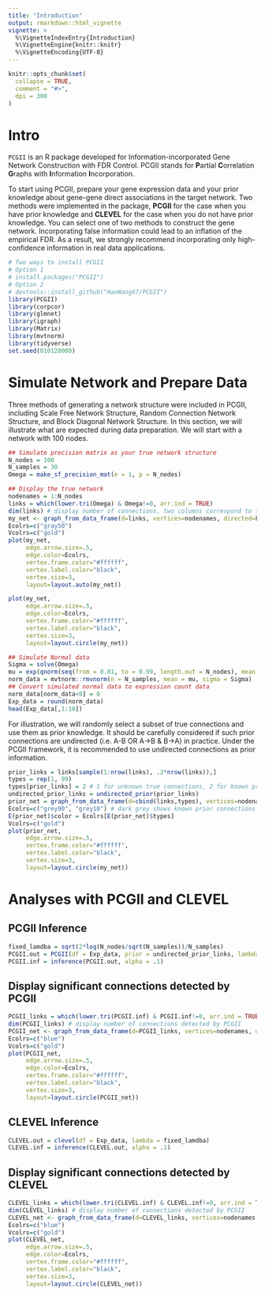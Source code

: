 ```yaml
---
title: "Introduction"
output: rmarkdown::html_vignette
vignette: >
  %\VignetteIndexEntry{Introduction}
  %\VignetteEngine{knitr::knitr}
  %\VignetteEncoding{UTF-8}
---
```


```r
knitr::opts_chunk$set(
  collapse = TRUE,
  comment = "#>",
  dpi = 300
)
```

# Intro 

`PCGII` is an R package developed for Information-incorporated Gene Network Construction with FDR Control. PCGII stands for **P**artial **C**orrelation **G**raphs with **I**nformation **I**ncorporation.

To start using PCGII, prepare your gene expression data and your prior knowledge about gene-gene direct associations in the target network. Two methods were implemented in the package, **PCGII** for the case when you have prior knowledge and **CLEVEL** for the case when you do not have prior knowledge. You can select one of two methods to construct the gene network. Incorporating false information could lead to an inflation of the empirical FDR. As a result, we strongly recommend incorporating only high-confidence information in real data applications. 

```r
# Two ways to install PCGII
# Option 1
# install.packages("PCGII")
# Option 2
# devtools::install_github("HaoWang47/PCGII")
library(PCGII)
library(corpcor)
library(glmnet)
library(igraph)
library(Matrix)
library(mvtnorm)
library(tidyverse)
set.seed(010120000)
```

# Simulate Network and Prepare Data

Three methods of generating a network structure were included in PCGII, including Scale Free Network Structure, Random Connection Network Structure, and Block Diagonal Network Structure. In this section, we will illustrate what are expected during data preparation. We will start with a network with 100 nodes.

```r
## Simulate precision matrix as your true network structure
N_nodes = 100
N_samples = 30
Omega = make_sf_precision_mat(e = 1, p = N_nodes)
```

```r
## Display the true network
nodenames = 1:N_nodes
links = which(lower.tri(Omega) & Omega!=0, arr.ind = TRUE)
dim(links) # display number of connections, two columns correspond to the connected nodes
my_net <- graph_from_data_frame(d=links, vertices=nodenames, directed=F) 
Ecolrs=c("gray50")
Vcolrs=c("gold")
plot(my_net, 
     edge.arrow.size=.5, 
     edge.color=Ecolrs,
     vertex.frame.color="#ffffff",
     vertex.label.color="black",
     vertex.size=3,
     layout=layout.auto(my_net)) 
```

```r
plot(my_net, 
     edge.arrow.size=.5, 
     edge.color=Ecolrs,
     vertex.frame.color="#ffffff",
     vertex.label.color="black",
     vertex.size=3,
     layout=layout.circle(my_net)) 
```

```r
## Simulate Normal data
Sigma = solve(Omega)
mu = exp(qnorm(seq(from = 0.01, to = 0.99, length.out = N_nodes), mean = 2, sd=1))
norm_data = mvtnorm::rmvnorm(n = N_samples, mean = mu, sigma = Sigma)
## Convert simulated normal data to expression count data
norm_data[norm_data<0] = 0
Exp_data = round(norm_data)
head(Exp_data[,1:10])
```

For illustration, we will randomly select a subset of true connections and use them as prior knowledge. It should be carefully considered if such prior connections are undirected (i.e. A-B OR A->B & B->A) in practice. Under the PCGII framework, it is recommended to use undirected connections as prior information.

```r
prior_links = links[sample(1:nrow(links), .2*nrow(links)),]
types = rep(1, 99)
types[prior_links] = 2 # 1 for unknown true connections, 2 for known prior connections
undirected_prior_links = undirected_prior(prior_links)
prior_net = graph_from_data_frame(d=cbind(links,types), vertices=nodenames, directed=F) 
Ecolrs=c("grey90", "grey10") # dark grey shows known prior connections
E(prior_net)$color = Ecolrs[E(prior_net)$types]
Vcolrs=c("gold")
plot(prior_net, 
     edge.arrow.size=.5, 
     vertex.frame.color="#ffffff",
     vertex.label.color="black",
     vertex.size=3,
     layout=layout.circle(my_net)) 
```

# Analyses with PCGII and CLEVEL

## PCGII Inference

```r
fixed_lamdba = sqrt(2*log(N_nodes/sqrt(N_samples))/N_samples)
PCGII.out = PCGII(df = Exp_data, prior = undirected_prior_links, lambda = fixed_lamdba)
PCGII.inf = inference(PCGII.out, alpha = .1)
```

## Display significant connections detected by PCGII

```r
PCGII_links = which(lower.tri(PCGII.inf) & PCGII.inf!=0, arr.ind = TRUE)
dim(PCGII_links) # display number of connections detected by PCGII
PCGII_net <- graph_from_data_frame(d=PCGII_links, vertices=nodenames, directed=F) 
Ecolrs=c("blue")
Vcolrs=c("gold")
plot(PCGII_net, 
     edge.arrow.size=.5, 
     edge.color=Ecolrs,
     vertex.frame.color="#ffffff",
     vertex.label.color="black",
     vertex.size=3,
     layout=layout.circle(PCGII_net)) 
```

## CLEVEL Inference

```r
CLEVEL.out = clevel(df = Exp_data, lambda = fixed_lamdba)
CLEVEL.inf = inference(CLEVEL.out, alpha = .1)
```

## Display significant connections detected by CLEVEL

```r
CLEVEL_links = which(lower.tri(CLEVEL.inf) & CLEVEL.inf!=0, arr.ind = TRUE)
dim(CLEVEL_links) # display number of connections detected by PCGII
CLEVEL_net <- graph_from_data_frame(d=CLEVEL_links, vertices=nodenames, directed=F) 
Ecolrs=c("blue")
Vcolrs=c("gold")
plot(CLEVEL_net, 
     edge.arrow.size=.5, 
     edge.color=Ecolrs,
     vertex.frame.color="#ffffff",
     vertex.label.color="black",
     vertex.size=3,
     layout=layout.circle(CLEVEL_net)) 
```


